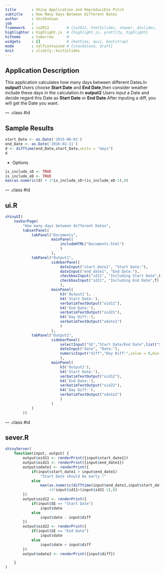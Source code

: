 ```yaml
---
title       : Shiny Application and Reproducible Pitch
subtitle    : How Many Days Between Different Dates
author      : ShiShuhuan
job         : 
framework   : io2012        # {io2012, html5slides, shower, dzslides, ...}
highlighter : highlight.js  # {highlight.js, prettify, highlight}
hitheme     : tomorrow      # 
widgets     : []            # {mathjax, quiz, bootstrap}
mode        : selfcontained # {standalone, draft}
knit        : slidify::knit2slides
---
```


## Application Description

This application calculates how many days between different Dates.In **output1** Users choose **Start Date** and **End Date**,then consider weather include these days in the calculation.In **output2** Users input a Date and decide regard this Date as **Start Date** or **End Date**.After inputing a diff, you will get the Date you want.

--- .class #id 

## Sample Results

```r
start_Date <- as.Date('2015-06-01')
end_Date <- as.Date('2016-02-11')
d <- difftime(end_Date,start_Date,units = "days")
d
```
* Options
```r
is_include_sD <- TRUE
is_include_eD <- TRUE
max(as.numeric(d) + 1*is_include_sD+(is_include_eD-1),0)
```

--- .class #id 

## ui.R
```r
shinyUI(
    navbarPage(
        "How many days between different Dates",
        tabsetPanel(
            tabPanel("Documents",
                     mainPanel(
                         includeHTML("Documents.html")
                         )
                     ),
            tabPanel("Output1",
                     sidebarPanel(
                         dateInput("start_date1", "Start Date:"),
                         dateInput("end_date1", "End Date:"),
                         checkboxInput("id11", "Including Start Date",F),
                         checkboxInput("id21", "Including End Date",T)
                         ),
                     mainPanel(
                         h3('Output1'),
                         h4('Start Date:'),
                         verbatimTextOutput("oid11"),
                         h4('End Date:'),
                         verbatimTextOutput("oid21"),
                         h4('Day Diff:'),
                         verbatimTextOutput("odate1")
                         )
                     ),
            tabPanel("Output2",
                     sidebarPanel(
                         selectInput("SE","Start Date/End Date",list("Start Date","End Date")),
                         dateInput("date", "Date:"),
                         numericInput("diff","Day Diff:",value = 0,min = 0,step = 1)
                         ),
                     mainPanel(
                         h3('Output2'),
                         h4('Start Date:'),
                         verbatimTextOutput("oid12"),
                         h4('End Date:'),
                         verbatimTextOutput("oid22"),
                         h4('Day Diff:'),
                         verbatimTextOutput("odate2")
                         )
                     )
            )
        ))   
```

--- .class #id 

## sever.R
```r
shinyServer(
    function(input, output) {
        output$oid11 <- renderPrint({input$start_date1})
        output$oid21 <- renderPrint({input$end_date1})
        output$odate1 <- renderPrint({
            if(input$start_date1 > input$end_date1)
                "Start Date should be early !"
            else 
                max(as.numeric(difftime(input$end_date1,input$start_date1,units = "days"))
                    +1*input$id11+(input$id21-1),0)
        })
        output$oid12 <- renderPrint({
            if(input$SE == "Start Date")
                input$date
            else
                input$date - input$diff
        })
        output$oid22 <- renderPrint({
            if(input$SE == "End Date")
                input$date
            else
                input$date + input$diff
        })
        output$odate2 <- renderPrint({input$diff})

    }
)
```
